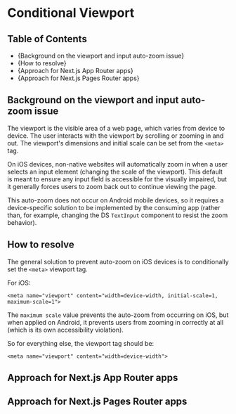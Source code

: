 

<Meta title="Development Guide/Conditional Viewport" />

# Conditional Viewport

## Table of Contents

- {<Link href="background-on-the-viewport-and-input-auto-zoom-issue" target="_self">Background on the viewport and input auto-zoom issue</Link>}
- {<Link href="#how-to-resolve" target="_self">How to resolve</Link>}
- {<Link href="#" target="_self">Approach for Next.js App Router apps</Link>}
- {<Link href="#" target="_self">Approach for Next.js Pages Router apps</Link>}

## Background on the viewport and input auto-zoom issue

The viewport is the visible area of a web page, which varies from device to device.
The user interacts with the viewport by scrolling or zooming in and out. The viewport's dimensions and initial scale can be set from the `<meta>` tag.

On iOS devices, non-native websites will automatically zoom in when a user selects an input element (changing the scale of the viewport). This default is meant to ensure any input field is accessible for the visually impaired, but it generally forces users to zoom back out to continue viewing the page.

This auto-zoom does not occur on Android mobile devices, so it requires a device-specific solution to be implemented by the consuming app (rather than, for example, changing the DS `TextInput` component to resist the zoom behavior).

## How to resolve

The general solution to prevent auto-zoom on iOS devices is to conditionally set the `<meta>` viewport tag.

For iOS:

```
<meta name="viewport" content="width=device-width, initial-scale=1, maximum-scale=1">
```

The `maximum scale` value prevents the auto-zoom from occurring on iOS, but when applied on Android, it prevents users from zooming in correctly at all (which is its own accessibility violation).

So for everything else, the viewport tag should be:

```
<meta name="viewport" content="width=device-width">
```

## Approach for Next.js App Router apps

## Approach for Next.js Pages Router apps
